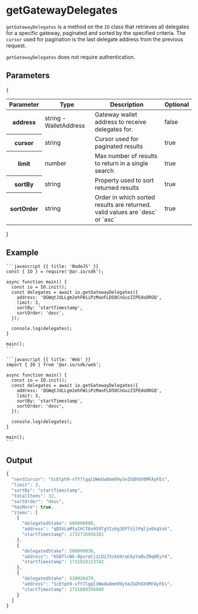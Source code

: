 
# getGatewayDelegates

`getGatewayDelegates` is a method on the `IO` class that retrieves all delegates for a specific gateway, paginated and sorted by the specified criteria. The `cursor` used for pagination is the last delegate address from the previous request.

`getGatewayDelegates` does not require authentication.

## Parameters

{

<div style={{ textAlign: 'center' }}>
  <table className="inline-table">
    <thead>
      <tr>
        <th>Parameter</th>
        <th>Type</th>
        <th>Description</th>
        <th>Optional</th>
      </tr>
    </thead>
    <tbody>
      <tr>
        <th>address</th>
        <td>string - WalletAddress</td>
        <td>Gateway wallet address to receive delegates for.</td>
        <td>false</td>
      </tr>
      <tr>
        <th>cursor</th>
        <td>string</td>
        <td>Cursor used for paginated results</td>
        <td>true</td>
      </tr>
      <tr>
        <th>limit</th>
        <td>number</td>
        <td>Max number of results to return in a single search</td>
        <td>true</td>
      </tr>
      <tr>
        <th>sortBy</th>
        <td>string</td>
        <td>Property used to sort returned results</td>
        <td>true</td>
      </tr>
      <tr>
        <th>sortOrder</th>
        <td>string</td>
        <td>
          Order in which sorted results are returned. valid values are `desc` or
          `asc`
        </td>
        <td>true</td>
      </tr>
    </tbody>
  </table>
</div>
}

## Example

<CodeGroup title="getGatewayDelegates">

    ```javascript {{ title: 'NodeJS' }}
    const { IO } = require('@ar.io/sdk');

    async function main() {
      const io = IO.init();
      const delegates = await io.getGatewayDelegates({
        address: 'QGWqtJdLLgm2ehFWiiPzMaoFLD50CnGuzZIPEdoDRGQ',
        limit: 3,
        sortBy: 'startTimestamp',
        sortOrder: 'desc',
      });

      console.log(delegates);
    }

    main();
    ```

    ```javascript {{ title: 'Web' }}
    import { IO } from '@ar.io/sdk/web';

    async function main() {
      const io = IO.init();
      const delegates = await io.getGatewayDelegates({
        address: 'QGWqtJdLLgm2ehFWiiPzMaoFLD50CnGuzZIPEdoDRGQ',
        limit: 3,
        sortBy: 'startTimestamp',
        sortOrder: 'desc',
      });

      console.log(delegates);
    }

    main();
    ```

</CodeGroup>

## Output

```typescript
{
  "nextCursor": "ScEtph9-vfY7lgqlUWwUwOmm99ySeZGQhOX0MFAyFEs",
  "limit": 3,
  "sortBy": "startTimestamp",
  "totalItems": 32,
  "sortOrder": "desc",
  "hasMore": true,
  "items": [
    {
      "delegatedStake": 600000000,
      "address": "qD5VLaMYyIHlT6vH59TgYIs6g3EFlVjlPqljo6kqVxk",
      "startTimestamp": 1732716956301
    },
    {
      "delegatedStake": 508999038,
      "address": "KG8TlcWk-8pvroCjiLD2J5zkG9rqC6yYaBuZNqHEyY4",
      "startTimestamp": 1731828123742
    },
    {
      "delegatedStake": 510926479,
      "address": "ScEtph9-vfY7lgqlUWwUwOmm99ySeZGQhOX0MFAyFEs",
      "startTimestamp": 1731689356040
    }
  ]
}
```
